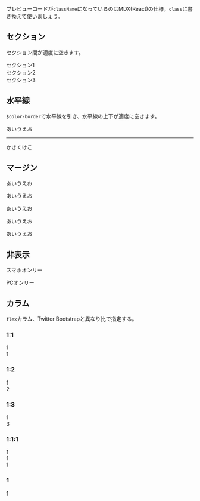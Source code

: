 
<Meta title="Base/Layout" />

プレビューコードが`className`になっているのはMDX(React)の仕様。`class`に書き換えて使いましょう。

## セクション

セクション間が適度に空きます。

<Preview isExpanded>
    <main>
        <section className="section" style={({background:'gray'})}>セクション1</section>
        <section className="section" style={({background:'lightgray'})}>セクション2</section>
        <section className="section" style={({background:'lightblue'})}>セクション3</section>
    </main>
</Preview>

## 水平線

`$color-border`で水平線を引き、水平線の上下が適度に空きます。

<Preview isExpanded>
    <div>
        あいうえお
        <hr/>
        かきくけこ
    </div>
</Preview>

## マージン

<Preview isExpanded>
    <div>
        <p>あいうえお</p>
        <p className="mt">あいうえお</p>
        <p>あいうえお</p>
        <p className="mb">あいうえお</p>
        <p>あいうえお</p>
    </div>
</Preview>

## 非表示

<Preview isExpanded>
    <div>
        <p className="pc-hide">スマホオンリー</p>
        <p className="sp-hide">PCオンリー</p>
    </div>
</Preview>

## カラム

`flex`カラム、Twitter Bootstrapと異なり比で指定する。

### 1:1
<Preview isExpanded>
    <div className="columns">
        <div className="col-1" style={({border:'1px solid black'})}>1</div>
        <div className="col-1" style={({border:'1px solid black'})}>1</div>
    </div>
</Preview>

### 1:2
<Preview isExpanded>
    <div className="columns">
        <div className="col-1" style={({border:'1px solid black'})}>1</div>
        <div className="col-2" style={({border:'1px solid black'})}>2</div>
    </div>
</Preview>

### 1:3
<Preview isExpanded>
    <div className="columns">
        <div className="col-1" style={({border:'1px solid black'})}>1</div>
        <div className="col-3" style={({border:'1px solid black'})}>3</div>
    </div>
</Preview>

### 1:1:1
<Preview isExpanded>
    <div className="columns">
        <div className="col-1" style={({border:'1px solid black'})}>1</div>
        <div className="col-1" style={({border:'1px solid black'})}>1</div>
        <div className="col-1" style={({border:'1px solid black'})}>1</div>
    </div>
</Preview>

### 1
<Preview isExpanded>
    <div className="columns">
        <div className="col-1" style={({border:'1px solid black'})}>1</div>
    </div>
</Preview>